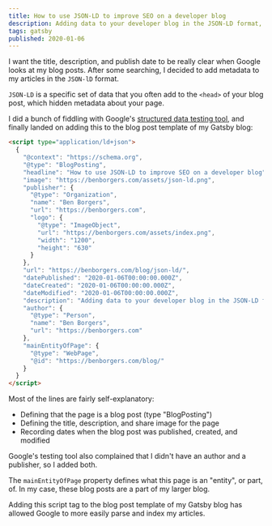 ```yaml
---
title: How to use JSON-LD to improve SEO on a developer blog
description: Adding data to your developer blog in the JSON-LD format, like the title, description, share image, author, and date published, can make it easier for Google to parse and index your articles.
tags: gatsby
published: 2020-01-06
---
```


I want the title, description, and publish date to be really clear when Google looks at my blog posts. After some searching, I decided to add metadata to my articles in the `JSON-lD` format. 

`JSON-LD` is a specific set of data that you often add to the `<head>` of your blog post, which hidden metadata about your page. 

I did a bunch of fiddling with Google's [structured data testing tool](https://search.google.com/structured-data/testing-tool), and finally landed on adding this to the blog post template of my Gatsby blog: 

```html
<script type="application/ld+json">
  {
    "@context": "https://schema.org", 
    "@type": "BlogPosting",
    "headline": "How to use JSON-LD to improve SEO on a developer blog",
    "image": "https://benborgers.com/assets/json-ld.png",
    "publisher": {
      "@type": "Organization",
      "name": "Ben Borgers",
      "url": "https://benborgers.com",
      "logo": {
        "@type": "ImageObject",
        "url": "https://benborgers.com/assets/index.png",
        "width": "1200",
        "height": "630"
      }
    },
    "url": "https://benborgers.com/blog/json-ld/",
    "datePublished": "2020-01-06T00:00:00.000Z",
    "dateCreated": "2020-01-06T00:00:00.000Z",
    "dateModified": "2020-01-06T00:00:00.000Z",
    "description": "Adding data to your developer blog in the JSON-LD format, like the title, description, share image, author, and date published, can make it easier for Google to parse and index your articles.",
    "author": {
      "@type": "Person",
      "name": "Ben Borgers",
      "url": "https://benborgers.com"
    },
    "mainEntityOfPage": {
      "@type": "WebPage",
      "@id": "https://benborgers.com/blog/"
    }
  }
</script>
```

Most of the lines are fairly self-explanatory:
* Defining that the page is a blog post (type "BlogPosting")
* Defining the title, description, and share image for the page
* Recording dates when the blog post was published, created, and modified

Google's testing tool also complained that I didn't have an author and a publisher, so I added both. 

The `mainEntityOfPage` property defines what this page is an "entity", or part, of. In my case, these blog posts are a part of my larger blog. 

Adding this script tag to the blog post template of my Gatsby blog has allowed Google to more easily parse and index my articles. 
